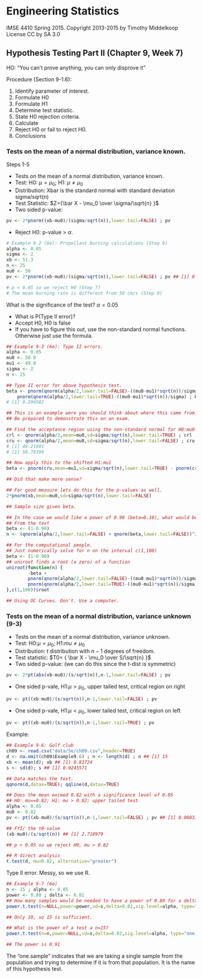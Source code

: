 # Engineering Statistics
IMSE 4410 Spring 2015. 
Copyright 2013-2015 by Timothy Middelkoop License CC by SA 3.0

## Hypothesis Testing Part II (Chapter 9, Week 7)

HO: "You can't prove anything, you can only disprove it"

Procedure (Section 9-1.6):

1. Identify parameter of interest.
2. Formulate H0
3. Formulate H1
4. Determine test statistic.
5. State H0 rejection criteria.
6. Calculate
7. Reject H0 or fail to reject H0.
8. Conclusions

### Tests on the mean of a normal distribution, variance known.

Steps 1-5

* Tests on the mean of a normal distribution, variance known.
* Test: H0: $\mu=\mu_0$; H1: $\mu\ne\mu_0$
* Distribution: Xbar is the standard normal with standard deviation sigma/sqrt(n)
* Test Statistic: $Z={\bar X - \mu_0 \over \sigma/\sqrt{n} }$
* Two sided p-value:
```r
pv <- 2*pnorm((xb-mu0)/(sigma/sqrt(n)),lower.tail=FALSE) ; pv
```
* Reject H0: p-value > $\alpha$.

```r
# Example 9.2 (6e): Propellant burning calculations (Step 6)
alpha <- 0.05
sigma <- 2
xb <- 51.3
n <- 25
mu0 <- 50
pv <- 2*pnorm((xb-mu0)/(sigma/sqrt(n)),lower.tail=FALSE) ; pv ## [1] 0.00115405

# p < 0.05 so we reject H0 (Step 7)
# The mean burning rate is different from 50 cm/s (Step 8)
```


What is the significance of the test? $\alpha=0.05$

* What is P(Type II error)?
* Accept H0, H0 is false
* If you have to figure this out, use the non-standard normal functions. Otherwise just use the formula.

```r
## Example 9-3 (6e): Type II errors.
alpha <- 0.05
mu0 <- 50.0
mu1 <- 49.0
sigma <- 2
n <- 25

## Type II error for above hypothesis test.
beta <- pnorm(qnorm(alpha/2,lower.tail=FALSE)-((mu0-mu1)*sqrt(n))/sigma) -
  	pnorm(qnorm(alpha/2,lower.tail=TRUE)-((mu0-mu1)*sqrt(n))/sigma) ; beta
# [1] 0.294582

## This is an example were you should think about where this came from!
## Be prepared to demonstrate this on an exam.

## Find the acceptance region using the non-standard normal for H0:mu0
crl <- qnorm(alpha/2,mean=mu0,sd=sigma/sqrt(n),lower.tail=TRUE) ; crl
cru <- qnorm(alpha/2,mean=mu0,sd=sigma/sqrt(n),lower.tail=FALSE) ; cru
# [1] 49.21601
# [1] 50.78399

## Now apply this to the shifted H1:mu1
beta <- pnorm(cru,mean=mu1,sd=sigma/sqrt(n),lower.tail=TRUE) - pnorm(crl,mean=mu1,sd=sigma/sqrt(n),lower.tail=TRUE) ; beta ## [1] 0.294582

## Did that make more sense?

## For good measure lets do this for the p-values as well.
2*pnorm(xb,mean=mu0,sd=sigma/sqrt(n),lower.tail=FALSE)

## Sample size given beta.

## In the case we would like a power of 0.90 (beta=0.10), what would be n
## From the text
beta <- (1-0.90)
n <- (qnorm(alpha/2,lower.tail=FALSE) + qnorm(beta,lower.tail=FALSE))^2*sigma^2/((mu0-mu1))^2 ; n

## For the computational people.
## Just numerically solve for n on the interval c(1,100)
beta <- (1-0.90)
## uniroot finds a root (a zero) of a function
uniroot(function(n) {
		-beta +
        pnorm(qnorm(alpha/2,lower.tail=FALSE)-((mu0-mu1)*sqrt(n))/sigma) -
		pnorm(qnorm(alpha/2,lower.tail=TRUE)-((mu0-mu1)*sqrt(n))/sigma)
},c(1,100))$root

## Using OC Curves. Don't. Use a computer.
```


### Tests on the mean of a normal distribution, variance unknown (9-3)

* Tests on the mean of a normal distribution, variance unknown.
* Test: H0:$\mu=\mu_0$; H1:$mu\ne\mu_0$
* Distribution: $t$ distribution with $n-1$ degrees of freedom.
* Test statistic: $T0= { \bar X - \mu_0 \over S/\sqrt{n} }$
* Two sided p-value: (we can do this since the t-dist is symmetric)
```r
pv <- 2*pt(abs(xb-mu0)/(s/sqrt(n)),n-1,lower.tail=FALSE) ; pv 
```
* One sided p-vale, H1:$\mu>\mu_0$, upper tailed test, critical region on right
```r
pv <- pt((xb-mu0)/(s/sqrt(n)),n-1,lower.tail=FALSE) ; pv
```
* One sided p-vale, H1:$\mu<\mu_0$, lower tailed test, critical region on left
```r
pv <- pt((xb-mu0)/(s/sqrt(n)),n-1,lower.tail=TRUE) ; pv
```

Example:
```r
## Example 9-6: Golf club
ch09 <- read.csv("data/5e/ch09.csv",header=TRUE)
d <- na.omit(ch09$Example9.6) ; n <- length(d) ; n ## [1] 15
xb <- mean(d); xb ## [1] 0.83724
s <- sd(d); s ## [1] 0.0245571

## Data matches the text.
qqnorm(d,datax=TRUE); qqline(d,datax=TRUE)

## Does the mean exceed 0.82 with a significance level of 0.05 
## H0: mu==0.82; H1: mu > 0.82; upper tailed test
alpha <- 0.05
mu0 <- 0.82
pv <- pt((xb-mu0)/(s/sqrt(n)),n-1,lower.tail=FALSE) ; pv ## [1] 0.008313369

## FYI/ the t0-value
(xb-mu0)/(s/sqrt(n)) ## [1] 2.718979

## p < 0.05 so we reject H0, mu > 0.82

## R direct analysis
t.test(d, mu=0.82, alternative="greater")
```


Type II error.
Messy, so we use R.

```r
## Example 9-7 (6e)
n <- 15 ; alpha <- 0.05
power <- 0.80 ; delta <- 0.02
## How many samples would be needed to have a power of 0.80 for a delta of 0.02
power.t.test(n=NULL,power=power,sd=s,delta=0.02,sig.level=alpha, type="one.sample", alternative="one.sided")

## Only 10, so 15 is sufficient.

## What is the power of a test a n=15?
power.t.test(n=n,power=NULL,sd=s,delta=0.02,sig.level=alpha, type="one.sample", alternative="one.sided")

## The power is 0.91
```

The "one.sample" indicates that we are taking a single sample from
the population and trying to determine if it is from that population.
It is the name of this hypothesis test.

